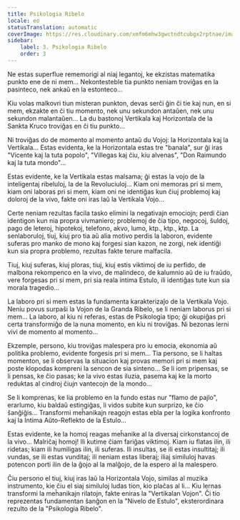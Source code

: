 ```yaml
---
title: Psikologia Ribelo
locale: eo
statusTranslation: automatic
coverImage: https://res.cloudinary.com/xmfm6mhw3gwctndtcubgx2rptnae/image/upload/v1740468922/small_cover_tratado_de_psicologia_revolucionaria_a4c0dca4e0.webp
sidebar:
    label: 3. Psikologia Ribelo
    order: 3
---
```

Ne estas superflue rememorigi al niaj legantoj, ke ekzistas matematika punkto ene de ni mem... Nekontesteble tia punkto neniam troviĝas en la pasinteco, nek ankaŭ en la estonteco...

Kiu volas malkovri tiun misteran punkton, devas serĉi ĝin ĉi tie kaj nun, en si mem, ekzakte en ĉi tiu momento, nek unu sekundon antaŭen, nek unu sekundon malantaŭen... La du bastonoj Vertikala kaj Horizontala de la Sankta Kruco troviĝas en ĉi tiu punkto...

Ni troviĝas do de momento al momento antaŭ du Vojoj: la Horizontala kaj la Vertikala... Estas evidenta, ke la Horizontala estas tre "banala", sur ĝi iras "Vicente kaj la tuta popolo", "Villegas kaj ĉiu, kiu alvenas", "Don Raimundo kaj la tuta mondo"...

Estas evidente, ke la Vertikala estas malsama; ĝi estas la vojo de la inteligentaj ribeluloj, la de la Revoluciuloj... Kiam oni memoras pri si mem, kiam oni laboras pri si mem, kiam oni ne identiĝas kun ĉiuj problemoj kaj doloroj de la vivo, fakte oni iras laŭ la Vertikala Vojo...

Certe neniam rezultas facila tasko elimini la negativajn emociojn; perdi ĉian identigon kun nia propra vivmaniero; problemoj de ĉia tipo, negocoj, ŝuldoj, pago de leteroj, hipotekoj, telefono, akvo, lumo, ktp., ktp., ktp. La senlaboruloj, tiuj, kiuj pro tia aŭ alia motivo perdis la laboron, evidente suferas pro manko de mono kaj forgesi sian kazon, ne zorgi, nek identiĝi kun sia propra problemo, rezultas fakte terure malfacila.

Tiuj, kiuj suferas, kiuj ploras, tiuj, kiuj estis viktimoj de iu perfido, de malbona rekompenco en la vivo, de malindeco, de kalumnio aŭ de iu fraŭdo, vere forgesas pri si mem, pri sia reala intima Estulo, ili identiĝas tute kun sia morala tragedio...

La laboro pri si mem estas la fundamenta karakterizaĵo de la Vertikala Vojo. Neniu povus surpaŝi la Vojon de la Granda Ribelo, se li neniam laborus pri si mem... La laboro, al kiu ni referas, estas de Psikologia tipo; ĝi okupiĝas pri certa transformiĝo de la nuna momento, en kiu ni troviĝas. Ni bezonas lerni vivi de momento al momento...

Ekzemple, persono, kiu troviĝas malespera pro iu emocia, ekonomia aŭ politika problemo, evidente forgesis pri si mem... Tia persono, se li haltas momenton, se li observas la situacion kaj provas memori pri si mem kaj poste klopodas kompreni la sencon de sia sinteno... Se li iom pripensas, se li pensas, ke ĉio pasas; ke la vivo estas iluzia, pasema kaj ke la morto reduktas al cindroj ĉiujn vantecojn de la mondo...

Se li komprenas, ke lia problemo en la fundo estas nur "flamo de pajlo", erarlumo, kiu baldaŭ estingiĝas, li vidos subite kun surprizo, ke ĉio ŝanĝiĝis... Transformi meĥanikajn reagojn estas ebla per la logika konfronto kaj la Intima Aŭto-Reflekto de la Estulo...

Estas evidente, ke la homoj reagas meĥanike al la diversaj cirkonstancoj de la vivo... Malriĉaj homoj! Ili kutime ĉiam fariĝas viktimoj. Kiam iu flatas ilin, ili ridetas; kiam ili humiligas ilin, ili suferas. Ili insultas, se ili estas insultitaj; ili vundas, se ili estas vunditaj; ili neniam estas liberaj; iliaj similuloj havas potencon porti ilin de la ĝojo al la malĝojo, de la espero al la malespero.

Ĉiu persono el tiuj, kiuj iras laŭ la Horizontala Vojo, similas al muzika instrumento, kie ĉiu el siaj similuloj ludas tion, kio plaĉas al li... Kiu lernas transformi la meĥanikajn rilatojn, fakte eniras la "Vertikalan Vojon". Ĉi tio reprezentas fundamentan ŝanĝon en la "Nivelo de Estulo", eksterordinara rezulto de la "Psikologia Ribelo".

